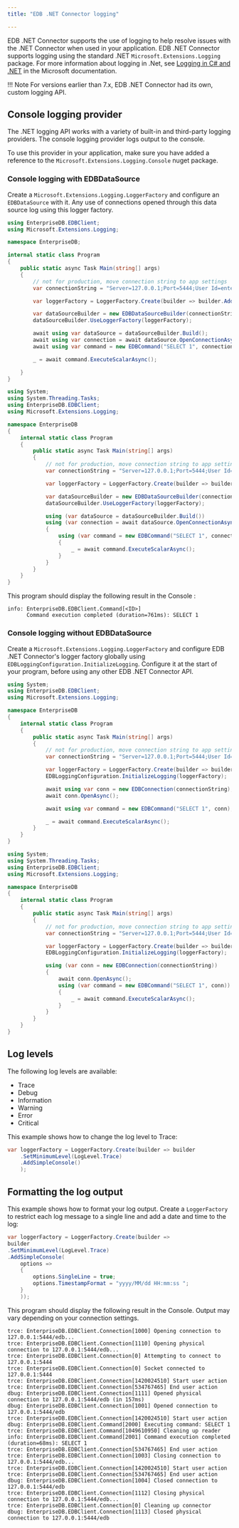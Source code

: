 ```yaml
---
title: "EDB .NET Connector logging"

---
```


<div id="advanced_server_net_connector_logging" class="registered_link"></div>

EDB .NET Connector supports the use of logging to help resolve issues with the .NET Connector when used in your application. EDB .NET Connector supports logging using the standard .NET `Microsoft.Extensions.Logging` package. For more information about logging in .Net, see [Logging in C# and .NET](https://learn.microsoft.com/en-us/dotnet/core/extensions/logging?tabs=command-line) in the Microsoft documentation.

!!! Note
    For versions earlier than 7.x, EDB .NET Connector had its own, custom logging API.

## Console logging provider

The .NET logging API works with a variety of built-in and third-party logging providers. The console logging provider logs output to the console.

To use this provider in your application, make sure you have added a reference to the `Microsoft.Extensions.Logging.Console` nuget package.
 
### Console logging with EDBDataSource

Create a `Microsoft.Extensions.Logging.LoggerFactory` and configure an `EDBDataSource` with it. Any use of connections opened through this data source log using this logger factory.

<TabContainer syncKey="sample">
<Tab title=".NET">

```csharp
using EnterpriseDB.EDBClient;
using Microsoft.Extensions.Logging;

namespace EnterpriseDB;

internal static class Program
{
    public static async Task Main(string[] args)
    {
        // not for production, move connection string to app settings
        var connectionString = "Server=127.0.0.1;Port=5444;User Id=enterprisedb;Password=edb;Database=edb";

        var loggerFactory = LoggerFactory.Create(builder => builder.AddSimpleConsole());

        var dataSourceBuilder = new EDBDataSourceBuilder(connectionString);
        dataSourceBuilder.UseLoggerFactory(loggerFactory);

        await using var dataSource = dataSourceBuilder.Build();
        await using var connection = await dataSource.OpenConnectionAsync();
        await using var command = new EDBCommand("SELECT 1", connection);

        _ = await command.ExecuteScalarAsync();

    }
}
```

</Tab>
<Tab title=".NET Framework">

```csharp
using System;
using System.Threading.Tasks;
using EnterpriseDB.EDBClient;
using Microsoft.Extensions.Logging;

namespace EnterpriseDB
{
    internal static class Program
    {
        public static async Task Main(string[] args)
        {
            // not for production, move connection string to app settings
            var connectionString = "Server=127.0.0.1;Port=5444;User Id=enterprisedb;Password=edb;Database=edb";

            var loggerFactory = LoggerFactory.Create(builder => builder.AddSimpleConsole());

            var dataSourceBuilder = new EDBDataSourceBuilder(connectionString);
            dataSourceBuilder.UseLoggerFactory(loggerFactory);

            using (var dataSource = dataSourceBuilder.Build())
            using (var connection = await dataSource.OpenConnectionAsync())
            {
                using (var command = new EDBCommand("SELECT 1", connection))
                {
                    _ = await command.ExecuteScalarAsync();
                }
            }
        }
    }
}
```
</Tab>
</TabContainer> 

This program should display the following result in the Console :

```text
info: EnterpriseDB.EDBClient.Command[<ID>]
      Command execution completed (duration=761ms): SELECT 1
```
### Console logging without EDBDataSource

Create a `Microsoft.Extensions.Logging.LoggerFactory` and configure EDB .NET Connector's logger factory globally using `EDBLoggingConfiguration.InitializeLogging`. Configure it at the start of your program, before using any other EDB .NET Connector API.

<TabContainer syncKey="sample">
<Tab title=".NET">

```csharp
using System;
using EnterpriseDB.EDBClient;
using Microsoft.Extensions.Logging;

namespace EnterpriseDB
{
    internal static class Program
    {
        public static async Task Main(string[] args)
        {
            // not for production, move connection string to app settings
            var connectionString = "Server=127.0.0.1;Port=5444;User Id=enterprisedb;Password=edb;Database=edb";

            var loggerFactory = LoggerFactory.Create(builder => builder.AddSimpleConsole());
            EDBLoggingConfiguration.InitializeLogging(loggerFactory);

            await using var conn = new EDBConnection(connectionString);
            await conn.OpenAsync();

            await using var command = new EDBCommand("SELECT 1", conn);

            _ = await command.ExecuteScalarAsync();
        }
    }
}
```

</Tab>
<Tab title=".NET Framework">

```csharp
using System;
using System.Threading.Tasks;
using EnterpriseDB.EDBClient;
using Microsoft.Extensions.Logging;

namespace EnterpriseDB
{
    internal static class Program
    {
        public static async Task Main(string[] args)
        {
            // not for production, move connection string to app settings
            var connectionString = "Server=127.0.0.1;Port=5444;User Id=enterprisedb;Password=edb;Database=edb";

            var loggerFactory = LoggerFactory.Create(builder => builder.AddSimpleConsole());
            EDBLoggingConfiguration.InitializeLogging(loggerFactory);

            using (var conn = new EDBConnection(connectionString))
            {
                await conn.OpenAsync();
                using (var command = new EDBCommand("SELECT 1", conn))
                {
                    _ = await command.ExecuteScalarAsync();
                }
            }
        }
    }
}
```
</Tab>
</TabContainer> 

## Log levels

The following log levels are available:

- Trace
- Debug
- Information
- Warning
- Error
- Critical

This example shows how to change the log level to Trace:

```csharp
var loggerFactory = LoggerFactory.Create(builder => builder
	.SetMinimumLevel(LogLevel.Trace)
	.AddSimpleConsole()
	);
```


## Formatting the log output

This example shows how to format your log output. Create a `LoggerFactory` to restrict each log message to a single line and add a date and time to the log:

```csharp
var loggerFactory = LoggerFactory.Create(builder =>
builder
.SetMinimumLevel(LogLevel.Trace)
.AddSimpleConsole(
	options =>
	{
		options.SingleLine = true;
		options.TimestampFormat = "yyyy/MM/dd HH:mm:ss ";
	}
	));
```

This program should display the following result in the Console. Output may vary depending on your connection settings.

```text
trce: EnterpriseDB.EDBClient.Connection[1000] Opening connection to 127.0.0.1:5444/edb...
trce: EnterpriseDB.EDBClient.Connection[1110] Opening physical connection to 127.0.0.1:5444/edb...
trce: EnterpriseDB.EDBClient.Connection[0] Attempting to connect to 127.0.0.1:5444
trce: EnterpriseDB.EDBClient.Connection[0] Socket connected to 127.0.0.1:5444
trce: EnterpriseDB.EDBClient.Connection[1420024510] Start user action
trce: EnterpriseDB.EDBClient.Connection[534767465] End user action
dbug: EnterpriseDB.EDBClient.Connection[1111] Opened physical connection to 127.0.0.1:5444/edb (in 157ms)
dbug: EnterpriseDB.EDBClient.Connection[1001] Opened connection to 127.0.0.1:5444/edb
trce: EnterpriseDB.EDBClient.Connection[1420024510] Start user action
dbug: EnterpriseDB.EDBClient.Command[2000] Executing command: SELECT 1
trce: EnterpriseDB.EDBClient.Command[1049610950] Cleaning up reader
info: EnterpriseDB.EDBClient.Command[2001] Command execution completed (duration=68ms): SELECT 1
trce: EnterpriseDB.EDBClient.Connection[534767465] End user action
trce: EnterpriseDB.EDBClient.Connection[1003] Closing connection to 127.0.0.1:5444/edb...
trce: EnterpriseDB.EDBClient.Connection[1420024510] Start user action
trce: EnterpriseDB.EDBClient.Connection[534767465] End user action
dbug: EnterpriseDB.EDBClient.Connection[1004] Closed connection to 127.0.0.1:5444/edb
trce: EnterpriseDB.EDBClient.Connection[1112] Closing physical connection to 127.0.0.1:5444/edb...
trce: EnterpriseDB.EDBClient.Connection[0] Cleaning up connector
dbug: EnterpriseDB.EDBClient.Connection[1113] Closed physical connection to 127.0.0.1:5444/edb
```
